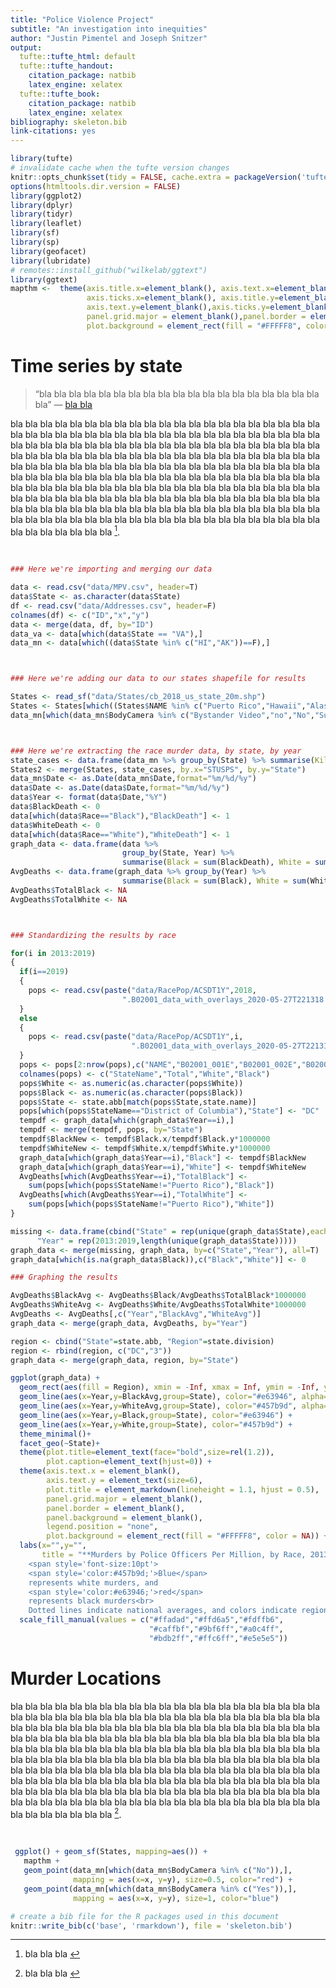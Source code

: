```yaml
---
title: "Police Violence Project"
subtitle: "An investigation into inequities"
author: "Justin Pimentel and Joseph Snitzer"
output:
  tufte::tufte_html: default
  tufte::tufte_handout:
    citation_package: natbib
    latex_engine: xelatex
  tufte::tufte_book:
    citation_package: natbib
    latex_engine: xelatex
bibliography: skeleton.bib
link-citations: yes
---
```


```r
library(tufte)
# invalidate cache when the tufte version changes
knitr::opts_chunk$set(tidy = FALSE, cache.extra = packageVersion('tufte'))
options(htmltools.dir.version = FALSE)
library(ggplot2)
library(dplyr)
library(tidyr)
library(leaflet)
library(sf)
library(sp)
library(geofacet)
library(lubridate)
# remotes::install_github("wilkelab/ggtext")
library(ggtext)
mapthm <-  theme(axis.title.x=element_blank(), axis.text.x=element_blank(),
                 axis.ticks.x=element_blank(), axis.title.y=element_blank(),
                 axis.text.y=element_blank(),axis.ticks.y=element_blank(),
                 panel.grid.major = element_blank(),panel.border = element_blank(),
                 plot.background = element_rect(fill = "#FFFFF8", color = NA))
```

# Time series by state

> "bla bla bla bla bla bla bla bla bla bla bla bla bla bla bla bla bla bla bla bla "
> --- [bla  bla ](https://google.com)

bla bla bla bla bla bla bla bla bla bla bla bla bla bla bla bla bla bla bla bla bla bla bla bla bla bla bla bla bla bla bla bla bla bla bla bla bla bla bla bla bla bla bla bla bla bla bla bla bla bla bla bla bla bla bla bla bla bla bla bla bla bla bla bla bla bla bla bla bla bla bla bla bla bla bla bla bla bla bla bla bla bla bla bla bla bla bla bla bla bla bla bla bla bla bla bla bla bla bla bla bla bla bla bla bla bla bla bla bla bla bla bla bla bla bla bla bla bla bla bla bla bla bla bla bla bla bla bla bla bla bla bla bla bla bla bla bla bla bla bla bla bla bla bla bla bla bla bla bla bla bla bla bla bla bla bla bla bla bla bla bla bla bla bla bla bla bla bla bla bla bla bla bla bla bla bla bla bla bla bla bla bla bla bla bla bla bla bla bla bla bla bla bla bla bla bla bla bla bla bla bla bla bla bla bla bla bla bla bla bla bla bla bla bla bla bla bla ^[bla bla bla ].

<br>

```r
### Here we're importing and merging our data

data <- read.csv("data/MPV.csv", header=T)
data$State <- as.character(data$State)
df <- read.csv("data/Addresses.csv", header=F)
colnames(df) <- c("ID","x","y")
data <- merge(data, df, by="ID")
data_va <- data[which(data$State == "VA"),]
data_mn <- data[which((data$State %in% c("HI","AK"))==F),]



### Here we're adding our data to our states shapefile for results

States <- read_sf("data/States/cb_2018_us_state_20m.shp")
States <- States[which((States$NAME %in% c("Puerto Rico","Hawaii","Alaska")==F)),]
data_mn[which(data_mn$BodyCamera %in% c("Bystander Video","no","No","Surveillance Video")),"BodyCamera"] <- "No"



### Here we're extracting the race murder data, by state, by year
state_cases <- data.frame(data_mn %>% group_by(State) %>% summarise(Killings = length(ID)))
States2 <- merge(States, state_cases, by.x="STUSPS", by.y="State")
data_mn$Date <- as.Date(data_mn$Date,format="%m/%d/%y")
data$Date <- as.Date(data$Date,format="%m/%d/%y")
data$Year <- format(data$Date,"%Y")
data$BlackDeath <- 0
data[which(data$Race=="Black"),"BlackDeath"] <- 1
data$WhiteDeath <- 0
data[which(data$Race=="White"),"WhiteDeath"] <- 1
graph_data <- data.frame(data %>% 
                         group_by(State, Year) %>% 
                         summarise(Black = sum(BlackDeath), White = sum(WhiteDeath)))
AvgDeaths <- data.frame(graph_data %>% group_by(Year) %>% 
                         summarise(Black = sum(Black), White = sum(White)))
AvgDeaths$TotalBlack <- NA
AvgDeaths$TotalWhite <- NA



### Standardizing the results by race

for(i in 2013:2019)
{
  if(i==2019)
  {
    pops <- read.csv(paste("data/RacePop/ACSDT1Y",2018,
                         ".B02001_data_with_overlays_2020-05-27T221318.csv",sep=""))
  }
  else
  {
    pops <- read.csv(paste("data/RacePop/ACSDT1Y",i,
                           ".B02001_data_with_overlays_2020-05-27T221318.csv",sep=""))
  }
  pops <- pops[2:nrow(pops),c("NAME","B02001_001E","B02001_002E","B02001_003E")]
  colnames(pops) <- c("StateName","Total","White","Black")
  pops$White <- as.numeric(as.character(pops$White))
  pops$Black <- as.numeric(as.character(pops$Black))
  pops$State <- state.abb[match(pops$State,state.name)]
  pops[which(pops$StateName=="District of Columbia"),"State"] <- "DC"
  tempdf <- graph_data[which(graph_data$Year==i),]
  tempdf <- merge(tempdf, pops, by="State")
  tempdf$BlackNew <- tempdf$Black.x/tempdf$Black.y*1000000
  tempdf$WhiteNew <- tempdf$White.x/tempdf$White.y*1000000
  graph_data[which(graph_data$Year==i),"Black"] <- tempdf$BlackNew
  graph_data[which(graph_data$Year==i),"White"] <- tempdf$WhiteNew
  AvgDeaths[which(AvgDeaths$Year==i),"TotalBlack"] <- 
    sum(pops[which(pops$StateName!="Puerto Rico"),"Black"])
  AvgDeaths[which(AvgDeaths$Year==i),"TotalWhite"] <- 
    sum(pops[which(pops$StateName!="Puerto Rico"),"White"])
}

missing <- data.frame(cbind("State" = rep(unique(graph_data$State),each=length(2013:2019)),
      "Year" = rep(2013:2019,length(unique(graph_data$State)))))
graph_data <- merge(missing, graph_data, by=c("State","Year"), all=T)
graph_data[which(is.na(graph_data$Black)),c("Black","White")] <- 0

### Graphing the results

AvgDeaths$BlackAvg <- AvgDeaths$Black/AvgDeaths$TotalBlack*1000000
AvgDeaths$WhiteAvg <- AvgDeaths$White/AvgDeaths$TotalWhite*1000000
AvgDeaths <- AvgDeaths[,c("Year","BlackAvg","WhiteAvg")]
graph_data <- merge(graph_data, AvgDeaths, by="Year")

region <- cbind("State"=state.abb, "Region"=state.division)
region <- rbind(region, c("DC","3"))
graph_data <- merge(graph_data, region, by="State")

ggplot(graph_data) + 
  geom_rect(aes(fill = Region), xmin = -Inf, xmax = Inf, ymin = -Inf, ymax = Inf, alpha = 0.075) +
  geom_line(aes(x=Year,y=BlackAvg,group=State), color="#e63946", alpha=0.8, linetype = "dashed") +
  geom_line(aes(x=Year,y=WhiteAvg,group=State), color="#457b9d", alpha=0.8, linetype = "dashed") +
  geom_line(aes(x=Year,y=Black,group=State), color="#e63946") +
  geom_line(aes(x=Year,y=White,group=State), color="#457b9d") +
  theme_minimal()+
  facet_geo(~State)+
  theme(plot.title=element_text(face="bold",size=rel(1.2)),
        plot.caption=element_text(hjust=0)) + 
  theme(axis.text.x = element_blank(),
        axis.text.y = element_text(size=6),
        plot.title = element_markdown(lineheight = 1.1, hjust = 0.5),
        panel.grid.major = element_blank(),
        panel.border = element_blank(),
        panel.background = element_blank(),
        legend.position = "none",
        plot.background = element_rect(fill = "#FFFFF8", color = NA)) +
  labs(x="",y="",
       title = "**Murders by Police Officers Per Million, by Race, 2013-2019**  
    <span style='font-size:10pt'>
    <span style='color:#457b9d;'>Blue</span>
    represents white murders, and 
    <span style='color:#e63946;'>red</span>
    represents black murders<br>
    Dotted lines indicate national averages, and colors indicate regions") +
  scale_fill_manual(values = c("#ffadad","#ffd6a5","#fdffb6",
                               "#caffbf","#9bf6ff","#a0c4ff",
                               "#bdb2ff","#ffc6ff","#e5e5e5"))


```

# Murder Locations

bla bla bla bla bla bla bla bla bla bla bla bla bla bla bla bla bla bla bla bla bla bla bla bla bla bla bla bla bla bla bla bla bla bla bla bla bla bla bla bla bla bla bla bla bla bla bla bla bla bla bla bla bla bla bla bla bla bla bla bla bla bla bla bla bla bla bla bla bla bla bla bla bla bla bla bla bla bla bla bla bla bla bla bla bla bla bla bla bla bla bla bla bla bla bla bla bla bla bla bla bla bla bla bla bla bla bla bla bla bla bla bla bla bla bla bla bla bla bla bla bla bla bla bla bla bla bla bla bla bla bla bla bla bla bla bla bla bla bla bla bla bla bla bla bla bla bla bla bla bla bla bla bla bla bla bla bla bla bla bla bla bla bla bla bla bla bla bla bla bla bla bla bla bla bla bla bla bla bla bla bla bla bla bla bla bla bla bla bla bla bla bla bla bla bla bla bla bla bla bla bla bla bla bla bla bla bla bla bla bla bla bla bla bla bla bla bla ^[bla bla bla ].

<br>

```r

 ggplot() + geom_sf(States, mapping=aes()) + 
   mapthm + 
   geom_point(data_mn[which(data_mn$BodyCamera %in% c("No")),], 
              mapping = aes(x=x, y=y), size=0.5, color="red") + 
   geom_point(data_mn[which(data_mn$BodyCamera %in% c("Yes")),], 
              mapping = aes(x=x, y=y), size=1, color="blue")

```




```r
# create a bib file for the R packages used in this document
knitr::write_bib(c('base', 'rmarkdown'), file = 'skeleton.bib')
```
